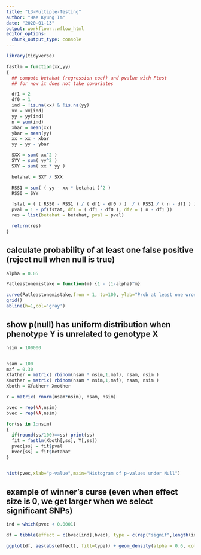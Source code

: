```yaml
---
title: "L3-Multiple-Testing"
author: "Hae Kyung Im"
date: "2020-01-13"
output: workflowr::wflow_html
editor_options:
  chunk_output_type: console
---
```


```r
library(tidyverse)
```


```r

fastlm = function(xx,yy)
{
  ## compute betahat (regression coef) and pvalue with Ftest
  ## for now it does not take covariates

  df1 = 2
  df0 = 1
  ind = !is.na(xx) & !is.na(yy)
  xx = xx[ind]
  yy = yy[ind]
  n = sum(ind)
  xbar = mean(xx)
  ybar = mean(yy)
  xx = xx - xbar
  yy = yy - ybar

  SXX = sum( xx^2 )
  SYY = sum( yy^2 )
  SXY = sum( xx * yy )

  betahat = SXY / SXX

  RSS1 = sum( ( yy - xx * betahat )^2 )
  RSS0 = SYY

  fstat = ( ( RSS0 - RSS1 ) / ( df1 - df0 ) )  / ( RSS1 / ( n - df1 ) )
  pval = 1 - pf(fstat, df1 = ( df1 - df0 ), df2 = ( n - df1 ))
  res = list(betahat = betahat, pval = pval)

  return(res)
}

```

## calculate probability of at least one false positive (reject null when null is true)

```r

alpha = 0.05

Patleastonemistake = function(m) {1 - (1-alpha)^m}

curve(Patleastonemistake,from = 1, to=100, ylab="Prob at least one wrong", xlab="m = number of tests")
grid()
abline(h=1,col='gray')


```

## show p(null) has uniform distribution when phenotype Y is unrelated to genotype X

```r

nsim = 100000


nsam = 100
maf = 0.30
Xfather = matrix( rbinom(nsam * nsim,1,maf), nsam, nsim )
Xmother = matrix( rbinom(nsam * nsim,1,maf), nsam, nsim )
Xboth = Xfather+ Xmother

Y = matrix( rnorm(nsam*nsim), nsam, nsim)

pvec = rep(NA,nsim)
bvec = rep(NA,nsim)

for(ss in 1:nsim)
{
  if(round(ss/100)==ss) print(ss)
  fit = fastlm(Xboth[,ss], Y[,ss])
  pvec[ss] = fit$pval  
  bvec[ss] = fit$betahat
}


hist(pvec,xlab="p-value",main="Histogram of p-values under Null")

```


## example of winner's curse (even when effect size is 0, we get larger when we select significant SNPs)

```r

ind = which(pvec < 0.0001)

df = tibble(effect = c(bvec[ind],bvec), type = c(rep("signif",length(ind)),rep("all",length(bvec)) ) )

ggplot(df, aes(abs(effect), fill=type)) + geom_density(alpha = 0.6, color=NA) + theme_bw(base_size = 15) + ggtitle("Winner's curse")

```


